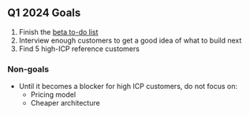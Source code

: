 ## Q1 2024 Goals

1. Finish the [beta to-do list](https://github.com/PostHog/posthog/issues/18547)
2. Interview enough customers to get a good idea of what to build next
3. Find 5 high-ICP reference customers

### Non-goals
- Until it becomes a blocker for high ICP customers, do not focus on:
    - Pricing model
    - Cheaper architecture
